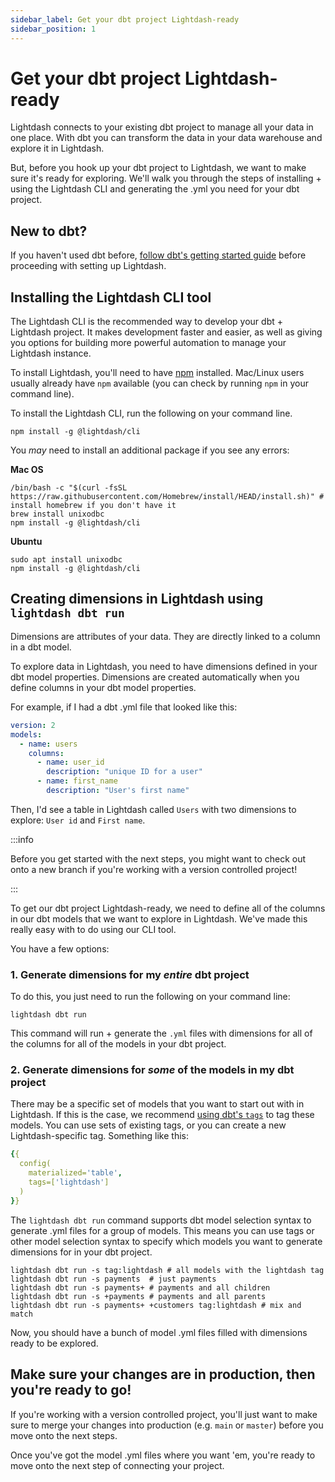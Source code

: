 ```yaml
---
sidebar_label: Get your dbt project Lightdash-ready
sidebar_position: 1
---
```

# Get your dbt project Lightdash-ready

Lightdash connects to your existing dbt project to manage all your data in one place. With dbt you can transform the data in your data warehouse and explore it in Lightdash.

But, before you hook up your dbt project to Lightdash, we want to make sure it's ready for exploring. We'll walk you through the steps of installing + using the Lightdash CLI and generating the .yml you need for your dbt project.

## New to dbt?

If you haven't used dbt before, [follow dbt's getting started guide](https://docs.getdbt.com/tutorial/setting-up) 
before proceeding with setting up Lightdash.

## Installing the Lightdash CLI tool

The Lightdash CLI is the recommended way to develop your dbt + Lightdash project. It makes development faster and 
easier, as well as giving you options for building more powerful automation to manage your Lightdash instance.

To install Lightdash, you'll need to have [npm](https://docs.npmjs.com/downloading-and-installing-node-js-and-npm) 
installed. Mac/Linux users usually already have `npm` available (you can check by running `npm` in your command line).

To install the Lightdash CLI, run the following on your command line.

```shell
npm install -g @lightdash/cli
```

You _may_ need to install an additional package if you see any errors:

**Mac OS**


```shell
/bin/bash -c "$(curl -fsSL https://raw.githubusercontent.com/Homebrew/install/HEAD/install.sh)" # install homebrew if you don't have it
brew install unixodbc
npm install -g @lightdash/cli
```

**Ubuntu**

```shell
sudo apt install unixodbc
npm install -g @lightdash/cli
```

## Creating dimensions in Lightdash using `lightdash dbt run`

Dimensions are attributes of your data. They are directly linked to a column in a dbt model.

To explore data in Lightdash, you need to have dimensions defined in your dbt model properties. Dimensions are created automatically when you define columns in your dbt model properties. 

For example, if I had a dbt .yml file that looked like this:

```yaml
version: 2
models:
  - name: users
    columns:
      - name: user_id
        description: "unique ID for a user"
      - name: first_name
        description: "User's first name"
```

Then, I'd see a table in Lightdash called `Users` with two dimensions to explore: `User id` and `First name`. 

:::info

Before you get started with the next steps, you might want to check out onto a new branch if you're working with a version controlled project!

:::

To get our dbt project Lightdash-ready, we need to define all of the columns in our dbt models that we want to explore in Lightdash. We've made this really easy with to do using our CLI tool. 

You have a few options:

### 1. Generate dimensions for my **_entire_** dbt project

To do this, you just need to run the following on your command line:

```shell
lightdash dbt run
```

This command will run + generate the `.yml` files with dimensions for all of the columns for all of the models in your dbt project. 

### 2. Generate dimensions for **_some_** of the models in my dbt project

There may be a specific set of models that you want to start out with in Lightdash. If this is the case, we recommend [using dbt's `tags`](https://docs.getdbt.com/reference/resource-configs/tags) to tag these models. You can use sets of existing tags, or you can create a new Lightdash-specific tag. Something like this:

```yaml
{{
  config(
    materialized='table',
    tags=['lightdash']
  )
}}
```

The `lightdash dbt run` command supports dbt model selection syntax to generate .yml files for a group of models. This means you can use tags or other model selection syntax to specify which models you want to generate dimensions for in your dbt project.

```shell
lightdash dbt run -s tag:lightdash # all models with the lightdash tag
lightdash dbt run -s payments  # just payments
lightdash dbt run -s payments+ # payments and all children
lightdash dbt run -s +payments # payments and all parents
lightdash dbt run -s payments+ +customers tag:lightdash # mix and match
```

Now, you should have a bunch of model .yml files filled with dimensions ready to be explored.

## Make sure your changes are in production, then you're ready to go!

If you're working with a version controlled project, you'll just want to make sure to merge your changes into production (e.g. `main` or `master`) before you move onto the next steps. 

Once you've got the model .yml files where you want 'em, you're ready to move onto the next step of connecting your project.